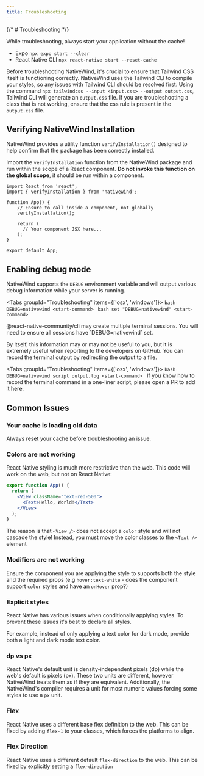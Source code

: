 ```yaml
---
title: Troubleshooting
---
```

{/* # Troubleshooting */}

<Callout type="tip">
While troubleshooting, always start your application without the cache!

- Expo `npx expo start --clear`
- React Native CLI `npx react-native start --reset-cache`
</Callout>

Before troubleshooting NativeWind, it's crucial to ensure that Tailwind CSS itself is functioning correctly. NativeWind uses the Tailwind CLI to compile your styles, so any issues with Tailwind CLI should be resolved first. Using the command `npx tailwindcss --input <input.css> --output output.css`, Tailwind CLI will generate an `output.css` file. If you are troubleshooting a class that is not working, ensure that the css rule is present in the `output.css` file.

## Verifying NativeWind Installation

NativeWind provides a utility function `verifyInstallation()` designed to help confirm that the package has been correctly installed.

Import the `verifyInstallation` function from the NativeWind package and run within the scope of a React component. **Do not invoke this function on the global scope**, it should be run within a component.

```tsx
import React from 'react';
import { verifyInstallation } from 'nativewind';

function App() {
    // Ensure to call inside a component, not globally
    verifyInstallation();

    return (
      // Your component JSX here...
    );
}

export default App;
```

## Enabling debug mode

NativeWind supports the `DEBUG` environment variable and will output various debug information while your server is running.

<Tabs groupId="Troubleshooting" items={['osx', 'windows']}>
  <Tab value="osx" label="Mac / Linux">
    ```bash
    DEBUG=nativewind <start-command>
    ```
  </Tab>
  <Tab value="windows" label="Windows">
    ```bash
    set "DEBUG=nativewind" <start-command>
    ```
  </Tab>
</Tabs>

<Callout type="warn">
@react-native-community/cli may create multiple terminal sessions. You will need to ensure all sessions have `DEBUG=nativewind` set.
</Callout>

By itself, this information may or may not be useful to you, but it is extremely useful when reporting to the developers on GitHub. You can record the terminal output by redirecting the output to a file.

<Tabs groupId="Troubleshooting" items={['osx', 'windows']}>
  <Tab value="osx" label="Mac / Linux">
    ```bash
    DEBUG=nativewind script output.log <start-command>
    ```
  </Tab>
  <Tab value="windows" label="Windows">
    If you know how to record the terminal command in a one-liner script, please open a PR to add it here.
  </Tab>
</Tabs>

## Common Issues

### Your cache is loading old data

Always reset your cache before troubleshooting an issue.

### Colors are not working

React Native styling is much more restrictive than the web. This code will work on the web, but not on React Native:

```jsx title=App.tsx
export function App() {
  return (
    <View className="text-red-500">
      <Text>Hello, World!</Text>
    </View>
  );
}
```

The reason is that `<View />` does not accept a `color` style and will not cascade the style! Instead, you must move the color classes to the `<Text />` element

### Modifiers are not working

Ensure the component you are applying the style to supports both the style and the required props (e.g `hover:text-white` - does the component support `color` styles and have an `onHover` prop?)

### Explicit styles

React Native has various issues when conditionally applying styles. To prevent these issues it's best to declare all styles.

For example, instead of only applying a text color for dark mode, provide both a light and dark mode text color.

### dp vs px

React Native's default unit is density-independent pixels (dp) while the web's default is pixels (px). These two units are different, however NativeWind treats them as if they are equivalent. Additionally, the NativeWind's compiler requires a unit for most numeric values forcing some styles to use a `px` unit.

### Flex

React Native uses a different base flex definition to the web. This can be fixed by adding `flex-1` to your classes, which forces the platforms to align.

### Flex Direction

React Native uses a different default `flex-direction` to the web. This can be fixed by explicitly setting a `flex-direction`